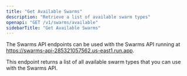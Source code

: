 ```yaml
---
title: "Get Available Swarms"
description: "Retrieve a list of available swarm types"
openapi: "GET /v1/swarms/available"
sidebarTitle: "Get Available Swarms"
---
```


<Note>

The Swarms API endpoints can be used with the Swarms API running at https://swarms-api-285321057562.us-east1.run.app.

</Note>

This endpoint returns a list of all available swarm types that you can use with the Swarms API.


